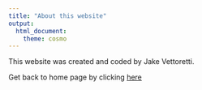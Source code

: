 ```yaml
---
title: "About this website"
output: 
  html_document:
    theme: cosmo
---
```


This website was created and coded by Jake Vettoretti.

Get back to home page by clicking [here](index.html)
